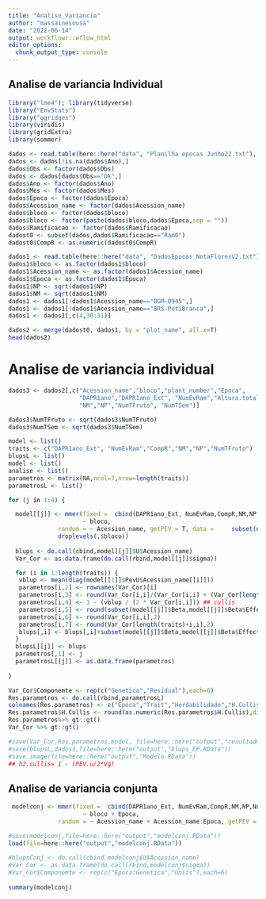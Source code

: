 ```yaml
---
title: "Analise_Variancia"
author: "massainesousa"
date: "2022-06-14"
output: workflowr::wflow_html
editor_options:
  chunk_output_type: console
---
```


## Analise de variancia Individual

```r
library("lme4"); library(tidyverse)
library("EnvStats")
library("ggridges")
library(viridis)
library(gridExtra)
library(sommer)

dados <- read.table(here::here("data", "Planilha epocas Junho22.txt"), header=T, sep="\t", na.strings="NA")
dados <- dados[!is.na(dados$Ano),]
dados$Obs <- factor(dados$Obs)
dados <- dados[dados$Obs=="Ok",]
dados$Ano <- factor(dados$Ano)
dados$Mes <- factor(dados$Mes)
dados$Epoca <- factor(dados$Epoca)
dados$Acession_name <- factor(dados$Acession_name)
dados$bloco <- factor(dados$bloco)
dados$bloco <- factor(paste(dados$bloco,dados$Epoca,sep = ""))
dados$Ramificacao <- factor(dados$Ramificacao)
dadost0 <- subset(dados,dados$Ramificacao=="Ram0")
dadost0$CompR <- as.numeric(dadost0$CompR)

dados1 <- read.table(here::here("data", "DadosEpocas_NotaFloresV2.txt"), header=T, sep="\t", na.strings="NA", strip.white=TRUE, check.names=FALSE)
dados1$bloco <- as.factor(dados1$bloco)
dados1$Acession_name <- as.factor(dados1$Acession_name)
dados1$Epoca <- as.factor(dados1$Epoca)
dados1$NP <- sqrt(dados1$NP)
dados1$NM <- sqrt(dados1$NM)
dados1 <- dados1[!dados1$Acession_name=="BGM-0945",]
dados1 <- dados1[!dados1$Acession_name=="BRS-PotiBranca",]
dados1 <- dados1[,c(4,30:31)]

dados2 <- merge(dadost0, dados1, by = "plot_name", all.x=T)
head(dados2)
```

# Analise de variancia individual
```r
dados3 <- dados2[,c("Acession_name","bloco","plant_number","Epoca",
                    "DAPR1ano","DAPR1ano_Ext", "NumEvRam","Altura.total","CompR",
                    "NM","NP","NumTFruto", "NumTSem")]

dados3$NumTFruto <- sqrt(dados3$NumTFruto)
dados3$NumTSem <- sqrt(dados3$NumTSem)

```


```r
model <- list()
traits <- c("DAPR1ano_Ext", "NumEvRam","CompR","NM","NP","NumTFruto")
blupsL <- list()
model <- list()
analise <- list()
parametros <- matrix(NA,ncol=7,nrow=length(traits))
parametrosL <- list()

for (j in 1:4) {

  model[[j]] <- mmer(fixed =  cbind(DAPR1ano_Ext, NumEvRam,CompR,NM,NP,NumTFruto)
                     ~ bloco,
              random = ~ Acession_name, getPEV = T, data =     subset(dados3,dados3$Epoca==j) %>%                     
              droplevels(.$bloco))
  
  blups <- do.call(cbind,model[[j]]$U$Acession_name)
  Var_Cor <- as.data.frame(do.call(rbind,model[[j]]$sigma)) 

  for (i in 1:length(traits)) {  
   vblup <- mean(diag(model[[1]]$PevU$Acession_name[[i]]))
   parametros[i,2] <- rownames(Var_Cor)[i]
   parametros[i,3] <- round(Var_Cor[i,i]/(Var_Cor[i,i] + (Var_Cor[length(traits)+i,i]/3)),2)
   parametros[i,4] <- 1 - (vblup / (2 * Var_Cor[i,i])) ## cullis
   parametros[i,5] <- round(subset(model[[j]]$Beta,model[[j]]$Beta$Effect=="(Intercept)")[i,3],2)
   parametros[i,6] <- round(Var_Cor[i,i],2)
   parametros[i,7] <- round(Var_Cor[length(traits)+i,i],2)
   blups[,i] <- blups[,i]+subset(model[[j]]$Beta,model[[j]]$Beta$Effect=="(Intercept)")[i,3]
  }
  blupsL[[j]] <- blups 
  parametros[,1] <- j
  parametrosL[[j]] <- as.data.frame(parametros)
   
}  

Var_Cor$Componemte <- rep(c("Genetica","Residual"),each=6)
Res.parametros <- do.call(rbind,parametrosL)
colnames(Res.parametros) <- c("Epoca","Trait","Herdabilidade","H.Cullis","Media","Variancia","Residuo")
Res.parametros$H.Cullis <- round(as.numeric(Res.parametros$H.Cullis),digits=2)
Res.parametros%>% gt::gt()
Var_Cor %>% gt::gt()

#save(Var_Cor,Res.parametros,model, file=here::here("output","resultados.RData"))
#save(blupsL,dados3,file=here::here("output","blups_EP.RData"))
#save.image(file=here::here("output","Modelo.RData"))
## h2.cullis= 1 - (PEV.u/2*Vg)


```


## Analise de variancia conjunta
```r

 modelconj <- mmer(fixed =  cbind(DAPR1ano_Ext, NumEvRam,CompR,NM,NP,NumTFruto)
                     ~ bloco + Epoca,
              random = ~ Acession_name + Acession_name:Epoca, getPEV = T, data = dados3)

#save(modelconj,file=here::here("output","modelconj.RData"))
load(file=here::here("output","modelconj.RData"))
  
#blupsConj <- do.call(cbind,modelconj$U$Acession_name)
#Var_Cor <- as.data.frame(do.call(rbind,modelconj$sigma)) 
#Var_Cor$Componemte <- rep(c("Epoca:Genetica","Units"),each=6)
  
summary(modelconj)
  
```

